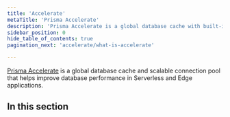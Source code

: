 ```yaml
---
title: 'Accelerate'
metaTitle: 'Prisma Accelerate'
description: 'Prisma Accelerate is a global database cache with built-in connection pooling that helps improve database performance in Serverless and Edge applications.'
sidebar_position: 0
hide_table_of_contents: true
pagination_next: 'accelerate/what-is-accelerate'

---
```


<TopBlock title={frontMatter.title}>

[Prisma Accelerate](https://www.prisma.io/data-platform/accelerate) is a global database cache and scalable connection pool that helps improve database performance in Serverless and Edge applications.

</TopBlock>

## In this section

<Subsections depth="3" />
